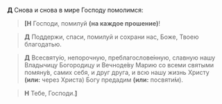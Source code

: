 **Д** Снова и снова в мире Господу помолимся:

> **<b>[</b>Н** Господи, помилуй **(на каждое прошение)**!

> **Д** Поддержи, спаси, помилуй и сохрани нас, Боже, Тво­ею благодатью.

> **Д** Всесвяту́ю, непорочную, преблагослове́нную, слав­ную нашу Вла­ды­чицу Богородицу и Вечноде́ву Ма­рию
> со все­ми свя­тыми помяну́в, са­мих се­бя, и друг друга, и всю нашу жизнь Христу
> **(или:** через Христа<R>)</R> Богу пре­да­дим **(или:** по­святи́м<R>)</R>.

> **Н** Тебе, Господи.**<b>]</b>**
